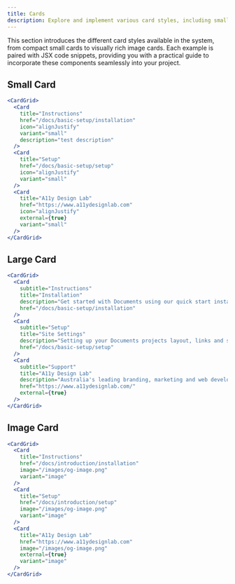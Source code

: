 ```yaml
---
title: Cards
description: Explore and implement various card styles, including small, large and image cards.
---
```


This section introduces the different card styles available in the system, from compact small cards to visually rich image cards. Each example is paired with JSX code snippets, providing you with a practical guide to incorporate these components seamlessly into your project.

## Small Card

<CardGrid>
  <Card
    title="Instructions"
    href="/docs/basic-setup/installation"
    icon="alignJustify"
    variant="small"
    description="test description"
  />
  <Card
    title="Setup"
    href="/docs/basic-setup/setup"
    icon="alignJustify"
    variant="small"
  />
  <Card
    title="A11y Design Lab"
    href="https://www.a11ydesignlab.com"
    icon="alignJustify"
    external={true}
    variant="small"
  />
</CardGrid>

```jsx
<CardGrid>
  <Card
    title="Instructions"
    href="/docs/basic-setup/installation"
    icon="alignJustify"
    variant="small"
    description="test description"
  />
  <Card
    title="Setup"
    href="/docs/basic-setup/setup"
    icon="alignJustify"
    variant="small"
  />
  <Card
    title="A11y Design Lab"
    href="https://www.a11ydesignlab.com"
    icon="alignJustify"
    external={true}
    variant="small"
  />
</CardGrid>
```

## Large Card

<CardGrid>
  <Card
    subtitle="Instructions"
    title="Installation"
    description="Get started with Documents using our quick start installation guide to get your project started."
    href="/docs/basic-setup/installation"
  />
  <Card
    subtitle="Setup"
    title="Site Settings"
    description="Setting up your Documents projects layout, links and search engine optimisation."
    href="/docs/basic-setup/setup"
  />
  <Card
    subtitle="Support"
    title="A11y Design Lab"
    description="Australia's leading branding, marketing and web development company."
    href="https://www.a11ydesignlab.com/"
    external={true}
  />
</CardGrid>

```jsx
<CardGrid>
  <Card
    subtitle="Instructions"
    title="Installation"
    description="Get started with Documents using our quick start installation guide to get your project started."
    href="/docs/basic-setup/installation"
  />
  <Card
    subtitle="Setup"
    title="Site Settings"
    description="Setting up your Documents projects layout, links and search engine optimisation."
    href="/docs/basic-setup/setup"
  />
  <Card
    subtitle="Support"
    title="A11y Design Lab"
    description="Australia's leading branding, marketing and web development company."
    href="https://www.a11ydesignlab.com/"
    external={true}
  />
</CardGrid>
```

## Image Card

<CardGrid>
  <Card
    title="Instructions"
    href="/docs/basic-setup/installation"
    image="/images/og-image.png"
    variant="image"
  />
  <Card
    title="Setup"
    href="/docs/basic-setup/setup"
    image="/images/og-image.png"
    variant="image"
  />
  <Card
    title="A11y Design Lab"
    href="https://www.a11ydesignlab.com"
    image="/images/og-image.png"
    external={true}
    variant="image"
  />
</CardGrid>

```jsx
<CardGrid>
  <Card
    title="Instructions"
    href="/docs/introduction/installation"
    image="/images/og-image.png"
    variant="image"
  />
  <Card
    title="Setup"
    href="/docs/introduction/setup"
    image="/images/og-image.png"
    variant="image"
  />
  <Card
    title="A11y Design Lab"
    href="https://www.a11ydesignlab.com"
    image="/images/og-image.png"
    external={true}
    variant="image"
  />
</CardGrid>
```
